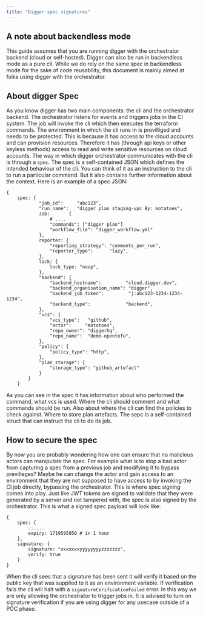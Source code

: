 ```yaml
---
title: "Digger spec signatures"
---
```



A note about backendless mode
-------
This guide assumes that you are running digger with the orchestrator backend (cloud or self-hosted).
Digger can also be run in backendless mode as a pure cli. While we do rely on the same spec in backendless
mode for the sake of code reusability, this document is mainly aimed at folks using digger with the orchestrator.

About digger Spec
----

As you know digger has two main components: the cli and the orchestrator backend. The orchestrator listens
for events and triggers jobs in the CI system. The job will invoke the cli which then executes the terraform
commands. The environment in which the cli runs in is previlliged and needs to be protected. This is because
it has access to the cloud accounts and can provision resources. Therefore it has (through api keys or other keyless
methods) access to read and write sensitive resources on cloud accounts. The way in which digger orchestrator
communicates with the cli is through a `spec`. The spec is a self-contained JSON which defines the intended behaviour
of the cli. You can think of it as an instruction to the cli to run a particular command. But it also contains further
information about the context. Here is an example of a spec JSON:

```
{
    spec: {
    		"job_id":     "abc123",
    		"run_name":   "digger plan staging-vpc By: motatoes",
    		Job:       {
    		    # ....
    		    "commands": ["digger plan"]
    		    "workflow_file": "digger_workflow.yml"
    		},
    		reporter: {
    			"reporting_strategy": "comments_per_run",
    			"reporter_type":      "lazy",
    		},
    		lock: {
    			lock_type: "noop",
    		},
    		"backend": {
    			"backend_hostname":         "cloud.digger.dev",
    			"backend_organisation_name": "digger",
    			"backend_job_token":         "j:abc123-1234-1234-1234",
    			"backend_type":             "backend",
    		},
    		"vcs": {
    			"vcs_type":   "github",
    			"actor":     "motatoes",
    			"repo_owner": "diggerhq",
    			"repo_name":  "demo-opentofu",
    		},
    		"policy": {
    			"policy_type": "http",
    		},
    		"plan_storage": {
    		    "storage_type": "github_artefact"
    		}
    	}
    }

```

As you can see in the spec it has information about who performed the command, what vcs is used. Where the cli should
comment and what commands should be run. Also about where the cli can find the policies to check against. Where to store
plan artefacts. The sepc is a self-contained struct that can instruct the cli to do its job.

How to secure the spec
------

By now you are probably wondering how one can ensure that no malicious actors can manipulate the spec. For example
what is to stop a bad actor from capturing a spec from a previous job and modifying it to bypass previlleges? Maybe he
can change the actor and gain access to an environment that they are not supposed to have access to by invoking
the CI job directly, bypassing the orchestrator. This is where spec signing comes into play. Just like JWT tokens are
signed to validate that they were generated by a server and not tampered with, the spec is also signed by the orchestrator.
This is what a signed spec payload will look like:

```
{
    spec: {
        ......
        expiry: 1719595950 # in 1 hour
    },
    signature: {
        signature: "xxxxxxxyyyyyyyyzzzzzzz",
        verify: true
    }
}
```

When the cli sees that a signature has been sent it will verify it based on the public key that was supplied to it as an environment variable.
If verification fails the cli will halt with a `signatureCerificationFailed` error. In this way we are only allowing the orchestrator to trigger
jobs in. It is advised to turn on signature verification if you are using digger for any usecase outside of a POC phase.